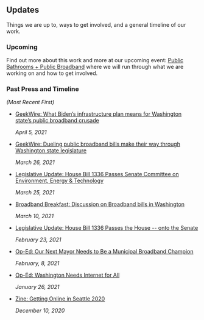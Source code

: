 ## Updates

Things we are up to, ways to get involved, and a general timeline of our work.

### Upcoming

Find out more about this work and more at our upcoming event:
[Public Bathrooms + Public Broadband](https://www.eventbrite.com/e/share-the-cities-public-bathrooms-public-broadband-sun-328-1130-am-tickets-140719781655?aff=ebdsoporgprofile)
where we will run through what we are working on and how to get involved.

### Past Press and Timeline

_(Most Recent First)_

- [GeekWire: What Biden’s infrastructure plan means for Washington state’s public broadband crusade](https://www.geekwire.com/2021/bidens-infrastructure-plan-means-washington-states-public-broadband-crusade/)

  _April 5, 2021_

- [GeekWire: Dueling public broadband bills make their way through Washington state legislature](https://www.geekwire.com/2021/dueling-public-broadband-bills-make-way-washington-state-legislature/)

  _March 26, 2021_

- [Legislative Update: House Bill 1336 Passes Senate Committee on Environment, Energy & Technology](https://app.leg.wa.gov/billsummary?BillNumber=1336&Year=2021&Initiative=false)

  _March 25, 2021_

- [Broadband Breakfast: Discussion on Broadband bills in Washington](http://broadbandbreakfast.com/2021/03/bills-in-washington-state-legislature-would-allow-public-utility-districts-into-retail-broadband/)

  _March 10, 2021_

- [Legislative Update: House Bill 1336 Passes the House -- onto the Senate](https://app.leg.wa.gov/billsummary?BillNumber=1336&Year=2021&Initiative=false)

  _February 23, 2021_

- [Op-Ed: Our Next Mayor Needs to Be a Municipal Broadband Champion](https://www.thestranger.com/slog/2021/02/08/55175946/our-next-mayor-needs-to-be-a-municipal-broadband-champion)

  _February, 8, 2021_

- [Op-Ed: Washington Needs Internet for All](https://www.theurbanist.org/2021/01/26/op-ed-washington-needs-internet-for-all/)

  _January 26, 2021_

- [Zine: Getting Online in Seattle 2020](https://drive.google.com/file/d/1FChaeJ77dL04GbN1mQcVAHt-mT99-qzb/view?usp=sharing)

  _December 10, 2020_
